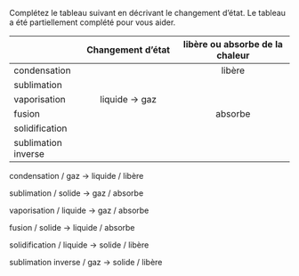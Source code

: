 :::::: {.Exercise-container}
::: {.Exercise data-latex=""}

Complétez le tableau suivant en décrivant le changement d'état. Le tableau a été partiellement complété pour vous aider.

:::

|                     | Changement d'état          | libère ou absorbe de la chaleur |
| ------------------- | :------------------------: | :----------------------------: |
| condensation        |                            | libère                         |
| sublimation         |                            |                                |
| vaporisation        | liquide $\rightarrow$ gaz  |                                |
| fusion              |                            | absorbe                        |
| solidification      |                            |                                |
| sublimation inverse |                            |                                |

::::::

::: {.Answer data-latex=""}

condensation / gaz $\rightarrow$ liquide / libère

sublimation / solide $\rightarrow$ gaz / absorbe

vaporisation / liquide $\rightarrow$ gaz / absorbe

fusion / solide $\rightarrow$ liquide / absorbe

solidification / liquide $\rightarrow$ solide / libère

sublimation inverse / gaz $\rightarrow$ solide / libère

:::
